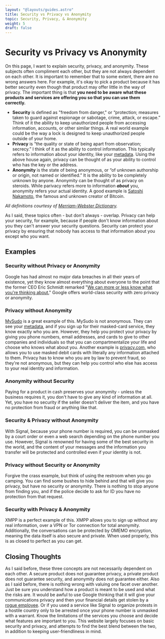 ```yaml
---
layout: "@layouts/guides.astro"
title: Security vs Privacy vs Anonymity
topic: Security, Privacy, & Anonymity
weight: 5
draft: false
---
```



# Security vs Privacy vs Anonymity

On this page, I want to explain security, privacy, and anonymity. These subjects often compliment each other, but they are not always dependent on each other. It is important to remember that to some extent, there are no wrong answers here. For example, it's okay to pick a product because it has better security even though that product may offer little in the way of privacy. The important thing is that **you need to be aware what these products and services are offering you so that you can use them correctly.**

<Highlighting>

- **Security** is defined as "freedom from danger," or “protection; measures taken to guard against espionage or sabotage, crime, attack, or escape.” Think of it the ability to keep unauthorized people from accessing information, accounts, or other similar things. A real world example could be the way a lock is designed to keep unauthorized people outside of your home.
- **Privacy** is “the quality or state of being apart from observation; secrecy.” I think of it as the ability to control information. This typically refers to information about your identity, like your [metadata](/guides/moderately-important/metadata). Using the above house again, privacy can be thought of as your ability to control who has the key or the address.
- **Anonymity** is the state of being anonymous, or “of unknown authorship or origin, not named or identified.” It is the ability to be completely unknown by anyone. Anonymity can be thought of as privacy on steroids. While parivacy refers more to information **_about_** you, anonymity refers your actual identity. A good example is [Satoshi Nakamoto](https://en.wikipedia.org/wiki/Satoshi_Nakamoto), the famous and unknown creator of Bitcoin.

</Highlighting>

_All definitions courtesy of [Merriam-Webster Dictionary](https://www.merriam-webster.com/)._

As I said, these topics often - but don't always - overlap. Privacy can help your security, for example, because if people don't know information about you they can't answer your security questions. Security can protect your privacy by ensuring that nobody has access to that information about you except who you want.

## Examples

### Security without Privacy or Anonymity

Google has had almost no major data breaches in all their years of existence, yet they know almost everything about everyone to the point that the former CEO Eric Schmidt remarked "[We can more or less know what you're thinking about.](https://www.zdnet.com/article/google-even-knows-what-youre-thinking/)" Google offers world-class security with zero privacy or anonymity.

### Privacy without Anonymity

[MySudo](/guides/less-important/voip) is a great example of this. MySudo is not anonymous. They can see your [metadata](/guides/moderately-important/metadata), and if you sign up for their masked-card service, they know exactly who you are. However, they help you protect your privacy by giving you phone numbers, email addresses, and cards to give to other companies and individuals so that you can compartmentalize your life and choose who knows what about you. Another example is [privacy.com](/guides/most-important/payments), who allows you to use masked debit cards with literally any information attached to them. Privacy has to know who you are by law to prevent fraud, so they're not anonymous, but they can help you control who else has access to your real identity and information.

### Anonymity without Security

Paying for a product in cash preserves your anonymity - unless the business requires it, you don't have to give any kind of information at all. Yet, you have no security if the seller doesn't deliver the item, and you have no protection from fraud or anything like that.

### Security & Privacy without Anonymity

With Signal, because your phone number is required, you can be unmasked by a court order or even a web search depending on the phone number you use. However, Signal is renowned for having some of the best security in the world, and the content of your messages and the information you transfer will be protected and controlled even if your identity is not.

### Privacy without Security or Anonymity

Forgive the crass example, but think of using the restroom when you go camping. You can find some bushes to hide behind and that will give you privacy, but have no security or anonymity. There is nothing to stop anyone from finding you, and if the police decide to ask for ID you have no protection from that request.

### Security with Privacy & Anonymity

XMPP is a perfect example of this. XMPP allows you to sign up without any real information, over a VPN or Tor connection for total anonymity. Additionally, the conversations can be protected by OMEMO encryption, meaning the data itself is also secure and private. When used properly, this is as closed to perfect as you can get.

## Closing Thoughts

As I said before, these three concepts are not necessarily dependent on each other. A secure product does not guarantee privacy, a private product does not guarantee security, and anonymity does not guarantee either. Also as I said before, there is nothing wrong with valuing one facet over another. Just be sure you understand how a product is meant to be used and what the risks are. It would be awful to use Google thinking that it will give your communications privacy and then your financial details get stolen by a [rogue employee](https://nypost.com/2020/09/23/shopify-says-rogue-employees-may-have-stolen-customer-data/). Or if you used a service like Signal to organize protests in a hostile country only to be arrested once your phone number is unmasked with a warrant. Know the limitations of the services you choose and decide what features are important to you. This website largely focuses on basic security and privacy, and attempts to find the best blend between the two, in addition to keeping user-friendliness in mind.

